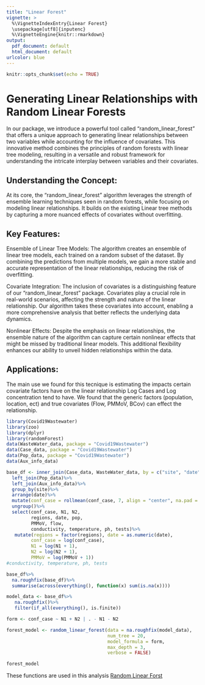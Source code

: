 ```yaml
---
title: "Linear Forest"
vignette: >
  %\VignetteIndexEntry{Linear Forest}
  \usepackage[utf8]{inputenc}
  %\VignetteEngine{knitr::rmarkdown}
output:
  pdf_document: default
  html_document: default
urlcolor: blue
---
```


```r
knitr::opts_chunk$set(echo = TRUE)
```

# Generating Linear Relationships with Random Linear Forests

In our package, we introduce a powerful tool called "random_linear_forest" that offers a unique approach to generating linear relationships between two variables while accounting for the influence of covariates. This innovative method combines the principles of random forests with linear tree modeling, resulting in a versatile and robust framework for understanding the intricate interplay between variables and their covariates.

## Understanding the Concept:

At its core, the "random_linear_forest" algorithm leverages the strength of ensemble learning techniques seen in random forests, while focusing on modeling linear relationships. It builds on the existing Linear tree methods by capturing a more nuanced effects of covariates without overfitting.

## Key Features:

Ensemble of Linear Tree Models: The algorithm creates an ensemble of linear tree models, each trained on a random subset of the dataset. By combining the predictions from multiple models, we gain a more stable and accurate representation of the linear relationships, reducing the risk of overfitting.

Covariate Integration: The inclusion of covariates is a distinguishing feature of our "random_linear_forest" package. Covariates play a crucial role in real-world scenarios, affecting the strength and nature of the linear relationship. Our algorithm takes these covariates into account, enabling a more comprehensive analysis that better reflects the underlying data dynamics.

Nonlinear Effects: Despite the emphasis on linear relationships, the ensemble nature of the algorithm can capture certain nonlinear effects that might be missed by traditional linear models. This additional flexibility enhances our ability to unveil hidden relationships within the data.

## Applications:

The main use we found for this tecnique is estimating the impacts certain covariate factors have on the linear relationship Log Cases and Log concentration tend to have. We found that the generic factors (population, location, ect) and true covariates (Flow, PMMoV, BCov) can effect the relationship.

```r
library(Covid19Wastewater)
library(zoo)
library(dplyr)
library(randomForest)
data(WasteWater_data, package = "Covid19Wastewater")
data(Case_data, package = "Covid19Wastewater")
data(Pop_data, package = "Covid19Wastewater")
data(Aux_info_data)

base_df <- inner_join(Case_data, WasteWater_data, by = c("site", "date"))%>%
  left_join(Pop_data)%>%
  left_join(Aux_info_data)%>%
  group_by(site)%>%
  arrange(date)%>%
  mutate(conf_case = rollmean(conf_case, 7, align = "center", na.pad = TRUE))%>%
  ungroup()%>%
  select(conf_case, N1, N2,
         regions, date, pop,
         PMMoV, flow,
         conductivity, temperature, ph, tests)%>%
   mutate(regions = factor(regions), date = as.numeric(date),
         conf_case = log(conf_case),
         N1 = log(N1 + 1),
         N2 = log(N2 + 1),
         PMMoV = log(PMMoV + 1))
#conductivity, temperature, ph, tests

base_df%>%
  na.roughfix(base_df)%>%
  summarise(across(everything(), function(x) sum(is.na(x))))

model_data <- base_df%>%
   na.roughfix()%>%
   filter(if_all(everything(), is.finite))

```

```r
form <- conf_case ~ N1 + N2 | . - N1 - N2

forest_model <- random_linear_forest(data = na.roughfix(model_data),
                                     num_tree = 20, 
                                     model_formula = form,
                                     max_depth = 3,
                                     verbose = FALSE)

forest_model
```


These functions are used in this analysis
[Random Linear Forst](https://github.com/UW-Madison-DSI/Covid19-Wastewater-Analysis/blob/main/results/trend_analysis/rand_forest_comp.html)